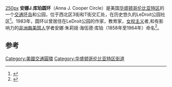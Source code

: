 [[image:2008-10-13_10-40-39annacoopercircle.JPG|250px]]
'''安娜J.库珀圆环'''（Anna J. Cooper Circle）是美国[[华盛顿哥伦比亚特区|华盛顿哥伦比亚特区]]的一个[[交通环岛|交通环岛]]和公园，位于西北区3街和T街交汇处，在历史悠久的LeDroit公园社区<ref name=cooper>{{Citation | author=United States Congress| year=1986 | title=United States Congressional Serial Set | publisher=United States Government Printing Office | pages=92 }}</ref>。1983年，圆环以曾居住在LeDroit公园的作家，教育家，[[女权主义|女权主义]]者,和有影响力的[[非洲裔美国人|非洲裔美国人]]学者安娜·朱莉娅·海伍德·库珀（1858年至1964年）命名<ref name=circle>{{Citation | author=Margaret Supplee Smith | author2=Emily Herring Wilson | year=1999 | title=North Carolina Women: Making History | publisher=University of North Carolina Press | pages=333 | isbn=0-8078-2463-1 }}</ref>。

==参考==
{{reflist}}
{{coord|38|54|57.4|N|77|0|56.7|W|region:US_type:landmark}}

{{华盛顿哥伦比亚特区街道}}
[[Category:美國交通圓環|Category:美國交通圓環]]
[[Category:华盛顿哥伦比亚特区街道|Category:华盛顿哥伦比亚特区街道]]